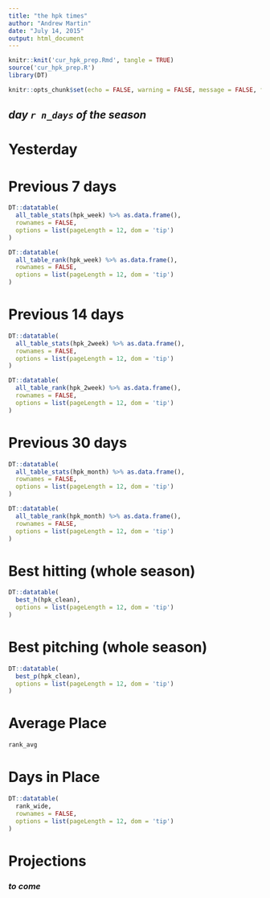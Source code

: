 ```yaml
---
title: "the hpk times"
author: "Andrew Martin"
date: "July 14, 2015"
output: html_document
---
```


```r
knitr::knit('cur_hpk_prep.Rmd', tangle = TRUE)
source('cur_hpk_prep.R')
library(DT)
```


```r

knitr::opts_chunk$set(echo = FALSE, warning = FALSE, message = FALSE, fig.device = 'svg', cache = FALSE)

```

## _day `r n_days` of the season_

# Yesterday


# Previous 7 days

```r

DT::datatable(
  all_table_stats(hpk_week) %>% as.data.frame(), 
  rownames = FALSE,
  options = list(pageLength = 12, dom = 'tip')
)

DT::datatable(
  all_table_rank(hpk_week) %>% as.data.frame(), 
  rownames = FALSE,
  options = list(pageLength = 12, dom = 'tip')
)

```

# Previous 14 days

```r

DT::datatable(
  all_table_stats(hpk_2week) %>% as.data.frame(), 
  rownames = FALSE,
  options = list(pageLength = 12, dom = 'tip')
)

DT::datatable(
  all_table_rank(hpk_2week) %>% as.data.frame(), 
  rownames = FALSE,
  options = list(pageLength = 12, dom = 'tip')
)

```

# Previous 30 days

```r

DT::datatable(
  all_table_stats(hpk_month) %>% as.data.frame(), 
  rownames = FALSE,
  options = list(pageLength = 12, dom = 'tip')
)

DT::datatable(
  all_table_rank(hpk_month) %>% as.data.frame(), 
  rownames = FALSE,
  options = list(pageLength = 12, dom = 'tip')
)

```

# Best hitting (whole season)

```r

DT::datatable(
  best_h(hpk_clean), 
  options = list(pageLength = 12, dom = 'tip')
)

```

# Best pitching (whole season)

```r

DT::datatable(
  best_p(hpk_clean), 
  options = list(pageLength = 12, dom = 'tip')
)

```

# Average Place

```r

rank_avg

```

# Days in Place

```r

DT::datatable(
  rank_wide, 
  rownames = FALSE,
  options = list(pageLength = 12, dom = 'tip')
)

```

# Projections


### _to come_

